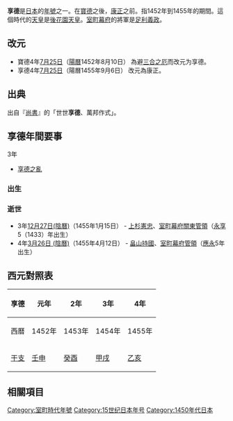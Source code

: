 {{japanese|japanese=享徳|kana=きょうとく|romaji=Kyōtoku}}

'''享德'''是[[日本|日本]]的[[年號|年號]]之一。在[[寶德_(年號)|寶德]]之後，[[康正|康正]]之前。指1452年到1455年的期間。這個時代的[[天皇|天皇]]是[[後花園天皇|後花園天皇]]。[[室町幕府|室町幕府]]的將軍是[[足利義政|足利義政]]。

== 改元 ==
*寶德4年[[7月25日_(陰曆)|7月25日]]（[[陽曆|陽曆]]1452年8月10日） 為避[[三合之厄|三合之厄]]而改元为享德。
*享德4年[[7月25日_(陰曆)|7月25日]]（陽曆1455年9月6日） 改元為康正。

== 出典 ==
出自『[[書經|尚書]]』的「世世'''享德'''、萬邦作式」。

== 享德年間要事 ==
;3年
* [[享德之亂|享德之亂]]

=== 出生 ===

=== 逝世 ===
* 3年[[十二月二十七日|12月27日(陰曆)]]（1455年1月15日） - [[上杉憲忠|上杉憲忠]]、[[室町幕府|室町幕府]][[關東管領|關東管領]]（[[永享|永享]]5（1433）年出生）
* 4年[[三月二十六日|3月26日 (陰曆)]]（1455年4月12日） - [[畠山持國|畠山持國]]、[[室町幕府|室町幕府]][[管領_(幕府)|管領]]（[[應永|應永]]5年出生）

== 西元對照表 ==
{| class="wikitable" cellspacing=0 style="text-align:center"
|- style="background-color:#CCCCCC"
!享德!!元年!!2年!!3年!!4年
|-
|西曆||1452年||1453年||1454年||1455年
|-
|[[干支|干支]]||[[壬申|壬申]]||[[癸酉|癸酉]]||[[甲戌|甲戌]]||[[乙亥|乙亥]]
|}

== 相關項目 ==
{{年號|[[寶德|寶德]]|日本年號|[[康正|康正]]|}}
{{日本元號}}

{{DEFAULTSORT:Kyoutoku}}

[[Category:室町時代年號|Category:室町時代年號]]
[[Category:15世纪日本年号|Category:15世纪日本年号]]
[[Category:1450年代日本|Category:1450年代日本]]